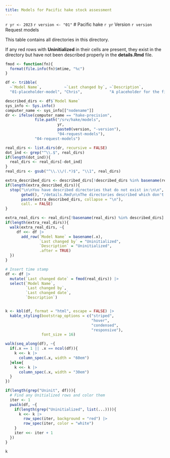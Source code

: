 ```yaml
---
title: Models for Pacific hake stock assessment
---
```


`r yr <- 2023`
`r version <- "01"`
# Pacific hake `r yr` Version `r version` Request models

This table contains all directories in this directory.

If any red rows with **Uninitialized** in their cells are present, they exist in the directory but have not been described properly in the **details.Rmd** file.

```r
fmod <- function(fn){
  format(file.info(fn)$mtime, "%c")  
}

df <- tribble(
  ~`Model Name`,          ~`Last changed by`, ~`Description`, 
  "01-placeholder-model", "Chris",            "A placeholder for the first real test model")

described_dirs <- df$`Model Name`
sys_info <- Sys.info()
computer_name <- sys_info[["nodename"]]
dr <- ifelse(computer_name == "hake-precision",
             file.path("/srv/hake/models",
                       yr,
                       paste0(version, "-version"),
                       "04-request-models"),
             "04-request-models")

real_dirs <- list.dirs(dr, recursive = FALSE)
dot_ind <- grep("^\\.$", real_dirs)
if(length(dot_ind)){
  real_dirs <- real_dirs[-dot_ind]
}  
real_dirs <- gsub("^\\.\\/(.*)$", "\\1", real_dirs)

extra_described_dirs <- described_dirs[!described_dirs %in% basename(real_dirs)]
if(length(extra_described_dirs)){
  stop("\n\nYou have described directories that do not exist in:\n\n",
       getwd(), "/details.Rmd\n\nThe directories described which don't exist are:\n\n",
       paste(extra_described_dirs, collapse = "\n"),
       call. = FALSE)
}

extra_real_dirs <- real_dirs[!basename(real_dirs) %in% described_dirs]
if(length(extra_real_dirs)){
  walk(extra_real_dirs, ~{
     df <<- df |>
       add_row(`Model Name` = basename(.x),
               `Last changed by` = "Uninitialized",
               `Description` = "Uninitialized",
               .after = TRUE)
  })
}

# Insert time stamp
df <- df |> 
  mutate(`Last changed date` = fmod(real_dirs)) |> 
  select(`Model Name`,
         `Last changed by`,
         `Last changed date`,
         `Description`)


k <- kbl(df, format = "html", escape = FALSE) |> 
  kable_styling(bootstrap_options = c("striped",
                                      "hover",
                                      "condensed",
                                      "responsive"),
                font_size = 16)

walk(seq_along(df), ~{
  if(.x == 1 || .x == ncol(df)){
    k <<- k |> 
      column_spec(.x, width = "60em")
  }else{
    k <<- k |> 
      column_spec(.x, width = "30em")
  }
})

if(length(grep("Uninit", df))){
  # Find any Unitialized rows and color them
  iter <- 1
  pwalk(df, ~{
    if(length(grep("Uninitialized", list(...)))){
      k <<- k |> 
        row_spec(iter, background = "red") |> 
        row_spec(iter, color = "white")
    }
    iter <<- iter + 1
  })  
}

k
```
